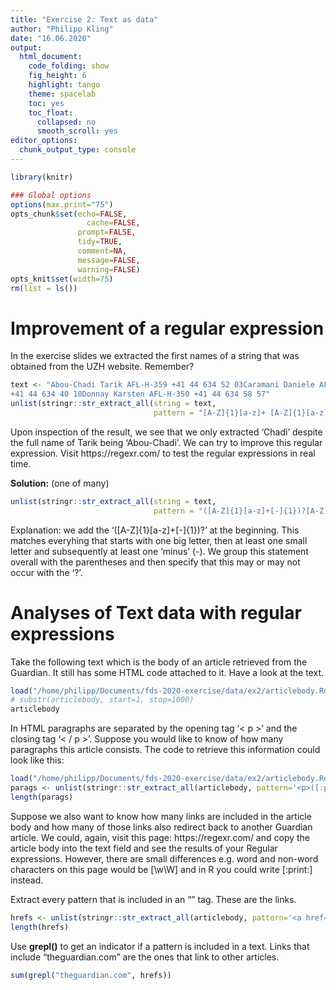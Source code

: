 ```yaml
---
title: "Exercise 2: Text as data"
author: "Philipp Kling"
date: "16.06.2020"
output:
  html_document: 
    code_folding: show
    fig_height: 6
    highlight: tango
    theme: spacelab
    toc: yes
    toc_float:
      collapsed: no
      smooth_scroll: yes
editor_options: 
  chunk_output_type: console
---
```




```r
library(knitr)

### Global options
options(max.print="75")
opts_chunk$set(echo=FALSE,
	             cache=FALSE,
               prompt=FALSE,
               tidy=TRUE,
               comment=NA,
               message=FALSE,
               warning=FALSE)
opts_knit$set(width=75)
rm(list = ls())
```


# Improvement of a regular expression

In the exercise slides we extracted the first names of a string that was obtained from the UZH website. Remember?

```r
text <- "Abou-Chadi Tarik AFL-H-359 +41 44 634 52 03Caramani Daniele AFL-H-344
+41 44 634 40 10Donnay Karsten AFL-H-350 +41 44 634 58 57"
unlist(stringr::str_extract_all(string = text,
                                pattern = "[A-Z]{1}[a-z]+ [A-Z]{1}[a-z]+"))
```

Upon inspection of the result, we see that we only extracted 'Chadi' despite the full name of Tarik being 'Abou-Chadi'. We can try to improve this regular expression. Visit https://regexr.com/ to test the regular expressions in real time.

**Solution:** (one of many)
```r
unlist(stringr::str_extract_all(string = text,
                                pattern = "([A-Z]{1}[a-z]+[-]{1})?[A-Z]{1}[a-z]+ [A-Z]{1}[a-z]+"))
```

Explanation: we add the '([A-Z]{1}[a-z]+[-]{1})?' at the beginning. This matches everyhing that starts with one big letter, then at least one small letter and subsequently at least one 'minus' (-). We group this statement overall with the parentheses and then specify that this may or may not occur with the '?'.


# Analyses of Text data with regular expressions

Take the following text which is the body of an article retrieved from the Guardian. It still has some HTML code attached to it. Have a look at the text.

```r
load("/home/philipp/Documents/fds-2020-exercise/data/ex2/articlebody.Rda")
# substr(articlebody, start=1, stop=1000)
articlebody
```

In HTML paragraphs are separated by the opening tag '< p >' and the closing tag '< / p >'. Suppose you would like to know of how many paragraphs this article consists. The code to retrieve this information could look like this:

```r
load("/home/philipp/Documents/fds-2020-exercise/data/ex2/articlebody.Rda")
parags <- unlist(stringr::str_extract_all(articlebody, pattern='<p>([:print:])+?</p>'))
length(parags)
```


Suppose we also want to know how many links are included in the article body and how many of those links also redirect back to another Guardian article. We could, again, visit this page: https://regexr.com/ and copy the article body into the text field and see the results of your Regular expressions. However, there are small differences e.g. word and non-word characters on this page would be [\\w\\W] and in R you could write [:print:] instead.




Extract every pattern that is included in an "<a>" tag. These are the links.
```r
hrefs <- unlist(stringr::str_extract_all(articlebody, pattern='<a href=\\"([:print:])+?\\">'))
length(hrefs)
```

Use **grepl()** to get an indicator if a pattern is included in a text. Links that include "theguardian.com" are the ones that link to other articles.

```r
sum(grepl("theguardian.com", hrefs))
```


